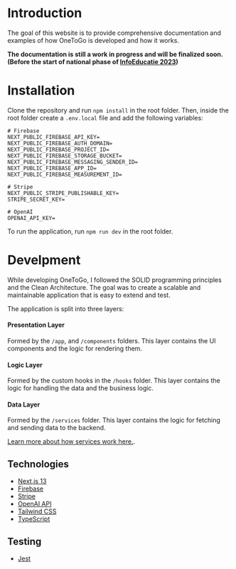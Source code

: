 # Introduction

The goal of this website is to provide comprehensive documentation and examples of how OneToGo is developed and how it works.

**The documentation is still a work in progress and will be finalized soon. (Before the start of national phase of [InfoEducatie 2023](https://infoeducatie.ro))**

# Installation

Clone the repository and run `npm install` in the root folder.
Then, inside the root folder create a `.env.local` file and add the following variables:

```env
# Firebase
NEXT_PUBLIC_FIREBASE_API_KEY=
NEXT_PUBLIC_FIREBASE_AUTH_DOMAIN=
NEXT_PUBLIC_FIREBASE_PROJECT_ID=
NEXT_PUBLIC_FIREBASE_STORAGE_BUCKET=
NEXT_PUBLIC_FIREBASE_MESSAGING_SENDER_ID=
NEXT_PUBLIC_FIREBASE_APP_ID=
NEXT_PUBLIC_FIREBASE_MEASUREMENT_ID=

# Stripe
NEXT_PUBLIC_STRIPE_PUBLISHABLE_KEY=
STRIPE_SECRET_KEY=

# OpenAI
OPENAI_API_KEY=
```

To run the application, run `npm run dev` in the root folder.

# Develpment

While developing OneToGo, I followed the SOLID programming principles and the Clean Architecture. The goal was to create a scalable and maintainable application that is easy to extend and test.

The application is split into three layers:

#### Presentation Layer

Formed by the `/app`, and `/components` folders. This layer contains the UI components and the logic for rendering them.

#### Logic Layer

Formed by the custom hooks in the `/hooks` folder. This layer contains the logic for handling the data and the business logic.

#### Data Layer

Formed by the `/services` folder. This layer contains the logic for fetching and sending data to the backend.

[Learn more about how services work here.](/services).

## Technologies

-   [Next.js 13](https://nextjs.org/)
-   [Firebase](https://firebase.google.com/)
-   [Stripe](https://stripe.com/)
-   [OpenAI API](https://openai.com/api)
-   [Tailwind CSS](https://tailwindcss.com/)
-   [TypeScript](https://www.typescriptlang.org/)

## Testing

-   [Jest](https://jestjs.io/)

